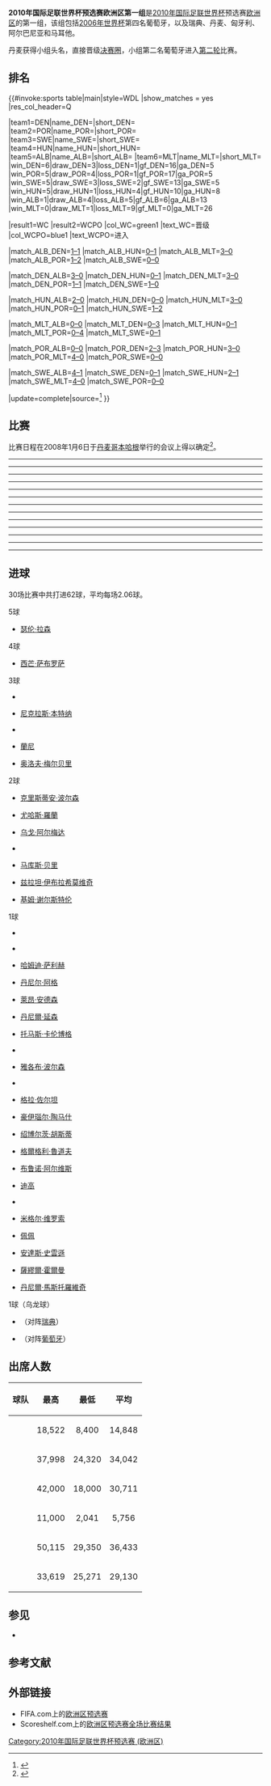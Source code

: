 {{noteta
|G1=足球
|G2=地名
}}

{{main|2010年國際足協世界盃外圍賽 (歐洲區)}}

'''2010年国际足联世界杯预选赛欧洲区第一组'''是[[2010年国际足联世界杯|2010年国际足联世界杯]]预选赛[[歐洲足球協會聯盟|欧洲区]]的第一组，该组包括[[2006年世界杯|2006年世界杯]]第四名葡萄牙，以及瑞典、丹麦、匈牙利、阿尔巴尼亚和马耳他。

丹麦获得小组头名，直接晋级[[2010年国际足联世界杯|决赛圈]]，小组第二名葡萄牙进入[[2010年国际足联世界杯预选赛－欧洲区第二轮|第二轮]]比赛。

==排名==
<onlyinclude>{{#invoke:sports table|main|style=WDL
|show_matches = yes
|res_col_header=Q

<!--PLEASE READ BEFORE YOU UPDATE THE TABLE AFTER A FINAL SCORE:
1. Most importantly, make sure the score is FINAL! Don't update based on games that are still ongoing.
2. Update the record of BOTH TEAMS, not just the winner or the team you support.
3. Update EVERY COLUMN, not just Pts, in particular GF, GA, and GD (errors will be hard to detect).
4. Make sure the teams are in the correct new positions (in particular, make sure teams with the same number of points are ranked correctly based on the tiebreakers of the tournament).
If in any doubt, check with standings from official websites (such as FIFA.com) or reliable sources.
-->

|team1=DEN|name_DEN={{fb|DEN}}|short_DEN={{fbicon|DEN}}
|team2=POR|name_POR={{fb|POR}}|short_POR={{fbicon|POR}}
|team3=SWE|name_SWE={{fb|SWE}}|short_SWE={{fbicon|SWE}}
|team4=HUN|name_HUN={{fb|HUN}}|short_HUN={{fbicon|HUN}}
|team5=ALB|name_ALB={{fb|ALB}}|short_ALB={{fbicon|ALB}}
|team6=MLT|name_MLT={{fb|MLT}}|short_MLT={{fbicon|MLT}}
|win_DEN=6|draw_DEN=3|loss_DEN=1|gf_DEN=16|ga_DEN=5
|win_POR=5|draw_POR=4|loss_POR=1|gf_POR=17|ga_POR=5
|win_SWE=5|draw_SWE=3|loss_SWE=2|gf_SWE=13|ga_SWE=5
|win_HUN=5|draw_HUN=1|loss_HUN=4|gf_HUN=10|ga_HUN=8
|win_ALB=1|draw_ALB=4|loss_ALB=5|gf_ALB=6|ga_ALB=13
|win_MLT=0|draw_MLT=1|loss_MLT=9|gf_MLT=0|ga_MLT=26

|result1=WC |result2=WCPO
|col_WC=green1  |text_WC=晋级{{nobreak|[[2010年国际足联世界杯|决赛圈]]}}
|col_WCPO=blue1 |text_WCPO=进入{{nobreak|[[2010年国际足联世界杯预选赛－欧洲区第二轮|第二轮]]}}

|match_ALB_DEN=[[#Albania_v_Denmark|1–1]]
|match_ALB_HUN=[[#Albania_v_Hungary|0–1]]
|match_ALB_MLT=[[#Albania_v_Malta|3–0]]
|match_ALB_POR=[[#Albania_v_Portugal|1–2]]
|match_ALB_SWE=[[#Albania_v_Sweden|0–0]]

|match_DEN_ALB=[[#Denmark_v_Albania|3–0]]
|match_DEN_HUN=[[#Denmark_v_Hungary|0–1]]
|match_DEN_MLT=[[#Denmark_v_Malta|3–0]]
|match_DEN_POR=[[#Denmark_v_Portugal|1–1]]
|match_DEN_SWE=[[#Denmark_v_Sweden|1–0]]

|match_HUN_ALB=[[#Hungary_v_Albania|2–0]]
|match_HUN_DEN=[[#Hungary_v_Denmark|0–0]]
|match_HUN_MLT=[[#Hungary_v_Malta|3–0]]
|match_HUN_POR=[[#Hungary_v_Portugal|0–1]]
|match_HUN_SWE=[[#Hungary_v_Sweden|1–2]]

|match_MLT_ALB=[[#Malta_v_Albania|0–0]]
|match_MLT_DEN=[[#Malta_v_Denmark|0–3]]
|match_MLT_HUN=[[#Malta_v_Hungary|0–1]]
|match_MLT_POR=[[#Malta_v_Portugal|0–4]]
|match_MLT_SWE=[[#Malta_v_Sweden|0–1]]

|match_POR_ALB=[[#Portugal_v_Albania|0–0]]
|match_POR_DEN=[[#Portugal_v_Denmark|2–3]]
|match_POR_HUN=[[#Portugal_v_Hungary|3–0]]
|match_POR_MLT=[[#Portugal_v_Malta|4–0]]
|match_POR_SWE=[[#Portugal_v_Sweden|0–0]]

|match_SWE_ALB=[[#Sweden_v_Albania|4–1]]
|match_SWE_DEN=[[#Sweden_v_Denmark|0–1]]
|match_SWE_HUN=[[#Sweden_v_Hungary|2–1]]
|match_SWE_MLT=[[#Sweden_v_Malta|4–0]]
|match_SWE_POR=[[#Sweden_v_Portugal|0–0]]

|update=complete|source=<ref>{{cite web|url=http://sports.sina.com.cn/g/2009-06-07/04474419939.shtml|title=世预赛积分榜：葡萄牙乌克兰进附加赛 两黑马出线|work=新浪体育|date=2009-10-15|accessdate=2020-08-11|archive-date=2015-05-31|archive-url=https://web.archive.org/web/20150531222834/http://sports.sina.com.cn/g/2009-06-07/04474419939.shtml|dead-url=no}}</ref>
}}</onlyinclude>

==比赛==
比赛日程在2008年1月6日于[[丹麦|丹麦]][[哥本哈根|哥本哈根]]举行的会议上得以确定<ref>{{cite web |first=Lars |last=Berendt |title=Program for VM-kvalifikationskampene på plads |url=http://www.dbu.dk/news/newsShow.aspx?id=243780 |language=da |work=dbu.dk |publisher=Danish Football Association |date=2008-01-06 |accessdate=2008-01-06 |archive-date=2012-02-12 |archive-url=https://web.archive.org/web/20120212215457/http://www.dbu.dk/news/newsShow.aspx?id=243780 |dead-url=no }}</ref>。

----
{{football box
|id = Albania v Sweden
|date = 2008-09-06
|time = 18:45 [[UTC+02:00|UTC+02:00]]
|team1 = {{fb-rt|ALB}}
|score = 0–0
|report = [https://www.fifa.com/worldcup/matches/round=250471/match=300040511/report.html 报告]
|team2 = {{fb|SWE}}
|goals1 =
|goals2 =
|stadium = [[地拉那|地拉那]]{{tsl|en|Qemal Stafa (stadium)|凯玛律斯塔法体育场|凯玛律斯塔法体育场}}
|attendance = 21,522
|referee = [[阿尔贝托·乌恩蒂亚诺|阿尔贝托·乌恩蒂亚诺]] ([[西班牙皇家足球協會|西班牙皇家足球協會]]) }}

{{football box
|id = Hungary v Denmark
|date = 2008-09-06
|time = 19:45 [[UTC+02:00|UTC+02:00]]
|team1 = {{fb-rt|HUN}}
|score = 0–0
|report = [https://www.fifa.com/worldcup/matches/round=250471/match=300040513/report.html 报告]
|team2 = {{fb|DEN}}
|goals1 =
|goals2 =
|stadium = [[布达佩斯|布达佩斯]][[普斯卡什球場|普斯卡什球場]]
|attendance = 18,984
|referee = {{tsl|en|Alain Hamer|阿兰·哈默|阿兰·哈默}} ([[盧森堡足球總會|盧森堡足球總會]]) }}

{{football box
|id = Malta v Portugal
|date = 2008-09-06
|time = 20:00 [[UTC+02:00|UTC+02:00]]
|team1 = {{fb-rt|MLT}}
|score = 0–4
|report = [https://www.fifa.com/worldcup/matches/round=250471/match=300040512/report.html 报告]
|team2 = {{fb|POR}}
|goals1 =
|goals2 = {{tsl|en|Brian Said|布赖恩·赛义德|布赖恩·赛义德}} {{goal|26|o.g.}}<br />[[乌戈·阿尔梅达|乌戈·阿尔梅达]] {{goal|61}}<br />[[西芒·萨布罗萨|西芒·萨布罗萨]] {{goal|72}}<br />[[蘭尼|蘭尼]] {{goal|78}}
|stadium = {{tsl|en|Ta' Qali|塔卡利|塔卡利}}{{tsl|en|Ta' Qali Stadium|塔卡利体育场|塔卡利体育场}}
|attendance = 11,000
|referee = {{tsl|en|Kevin Blom|凯文·布洛姆|凯文·布洛姆}} ([[皇家荷蘭足球協會|皇家荷蘭足球協會]]) }}
----
{{football box
|id = Sweden v Hungary
|date = 2008-09-10
|time = 20:15 [[UTC+02:00|UTC+02:00]]
|team1 = {{fb-rt|SWE}}
|score = 2–1
|report = [https://www.fifa.com/worldcup/matches/round=250471/match=300040509/report.html 报告]
|team2 = {{fb|HUN}}
|goals1 = [[基姆·谢尔斯特伦|基姆·谢尔斯特伦]] {{goal|55}}<br />[[薩繆爾·霍爾曼|薩繆爾·霍爾曼]] {{goal|64}}
|goals2 = [[格爾格利·魯道夫|格爾格利·魯道夫]] {{goal|90+3}}
|stadium = [[索尔纳市|索尔纳市]][[卢桑达体育场|卢桑达体育场]]
|attendance = 28,177
|referee = {{tsl|en|Florian Meyer (referee)|弗洛里安·迈耶|弗洛里安·迈耶}} ([[德國足球協會|德國足球協會]]) }}

{{football box
|id = Albania v Malta
|date = 2008-09-10
|time = 20:45 [[UTC+02:00|UTC+02:00]]
|team1 = {{fb-rt|ALB}}
|score = 3–0
|report = [https://www.fifa.com/worldcup/matches/round=250471/match=300040508/report.html 报告]
|team2 = {{fb|MLT}}
|goals1 = {{tsl|en|Erjon Bogdani|埃尔容·博格达尼|埃尔容·博格达尼}} {{goal|45+1}}<br />{{tsl|en|Klodian Duro|克洛迪安·杜罗|克洛迪安·杜罗}} {{goal|84}}<br />{{tsl|en|Armend Dallku|阿曼德·达尔库|阿曼德·达尔库}} {{goal|90}}
|goals2 =
|stadium = [[地拉那|地拉那]]{{tsl|en|Qemal Stafa (stadium)|凯玛律斯塔法体育场|凯玛律斯塔法体育场}}
|attendance = 13,400
|referee = {{tsl|en|Robert Schörgenhofer|罗伯特·舒根霍夫|罗伯特·舒根霍夫}} ([[奧地利足球協會|奧地利足球協會]]) }}

{{football box
|id = Portugal v Denmark
|date = 2008-09-10
|time = 20:45 [[UTC+01:00|UTC+01:00]]
|team1 = {{fb-rt|POR}}
|score = 2–3
|report = [https://www.fifa.com/worldcup/matches/round=250471/match=300040510/report.html 报告]
|team2 = {{fb|DEN}}
|goals1 = [[蘭尼|蘭尼]] {{goal|42}}<br />[[迪高|迪高]] {{goal|86|pen.}}
|goals2 = [[尼克拉斯·本特纳|尼克拉斯·本特纳]] {{goal|84}}<br />[[克里斯蒂安·波尔森|克里斯蒂安·波尔森]] {{goal|88}}<br />[[丹尼爾·延森|丹尼爾·延森]] {{goal|90+2}}
|stadium = [[里斯本|里斯本]][[阿爾瓦拉德球場|阿爾瓦拉德球場]]
|attendance = 33,000
|referee = [[侯活·韋比|侯活·韋比]] ([[英格蘭足球總會|英格蘭足球總會]]) }}
----
{{football box
|id = Hungary v Albania
|date = 2008-10-11
|time = 19:45 [[UTC+02:00|UTC+02:00]]
|team1 = {{fb-rt|HUN}}
|score = 2–0
|report = [https://www.fifa.com/worldcup/matches/round=250471/match=300040505/report.html 报告]
|team2 = {{fb|ALB}}
|goals1 = {{tsl|en|Sándor Torghelle|桑多·托格勒|桑多·托格勒}} {{goal|49}}<br />[[尤哈斯·羅蘭|尤哈斯·羅蘭]] {{goal|82}}
|goals2 =
|stadium = [[布达佩斯|布达佩斯]][[普斯卡什球場|普斯卡什球場]]
|attendance = 18,000
|referee = {{tsl|en|Claudio Circhetta|克劳迪奥·切赫塔|克劳迪奥·切赫塔}} ([[瑞士足球協會|瑞士足球協會]]) }}

{{football box
|id = Denmark v Malta
|date = 2008-10-11
|time = 20:00 [[UTC+02:00|UTC+02:00]]
|team1 = {{fb-rt|DEN}}
|score = 3–0
|report = [https://www.fifa.com/worldcup/matches/round=250471/match=300040507/report.html 报告]
|team2 = {{fb|MLT}}
|goals1 = [[瑟伦·拉森|瑟伦·拉森]] {{goal|10||46}}<br />[[丹尼尔·阿格|丹尼尔·阿格]] {{goal|29|pen.}}
|goals2 =
|stadium = [[哥本哈根|哥本哈根]][[公园球场_(哥本哈根)|公园球场]]
|attendance = 33,124
|referee = [[莱万·帕尼阿什维利|莱万·帕尼阿什维利]] ([[格魯吉亞足球總會|格魯吉亞足球總會]]) }}

{{football box
|id = Sweden v Portugal
|date = 2008-10-11
|time = 20:00 [[UTC+02:00|UTC+02:00]]
|team1 = {{fb-rt|SWE}}
|score = 0–0
|report = [https://www.fifa.com/worldcup/matches/round=250471/match=300040506/report.html 报告]
|team2 = {{fb|POR}}
|goals1 =
|goals2 =
|stadium = [[索尔纳市|索尔纳市]][[卢桑达体育场|卢桑达体育场]]
|attendance = 33,241
|referee = [[羅拔圖·洛錫迪|羅拔圖·洛錫迪]] ([[意大利足球總會|意大利足球總會]]) }}
----
{{football box
|id = Malta v Hungary
|date = 2008-10-15
|time = 19:30 [[UTC+02:00|UTC+02:00]]
|team1 = {{fb-rt|MLT}}
|score = 0–1
|report = [https://www.fifa.com/worldcup/matches/round=250471/match=300040504/report.html 报告]
|team2 = {{fb|HUN}}
|goals1 =
|goals2 = {{tsl|en|Sándor Torghelle|桑多·托格勒|桑多·托格勒}} {{goal|23}}
|stadium = {{tsl|en|Ta' Qali|塔卡利|塔卡利}}{{tsl|en|Ta' Qali Stadium|塔卡利体育场|塔卡利体育场}}
|attendance = 4,797
|referee = [[约翰尼斯·瓦尔吉尔森|约翰尼斯·瓦尔吉尔森]] ([[冰島足球協會|冰島足球協會]]) }}

{{football box
|id = Portugal v Albania
|date = 2008-10-15
|time = 20:45 [[UTC+01:00|UTC+01:00]]
|team1 = {{fb-rt|POR}}
|score = 0–0
|report = [https://www.fifa.com/worldcup/matches/round=250471/match=300040503/report.html 报告]
|team2 = {{fb|ALB}}
|goals1 =
|goals2 =
|stadium = [[布拉加|布拉加]][[布拉加市政球场|布拉加市政球场]]
|attendance = 29,500
|referee = {{tsl|en|Knut Kircher|纳特·基彻|纳特·基彻}} ([[德國足球協會|德國足球協會]]) }}
----
{{football box
|id = Malta v Albania
|date = 2009-02-11
|time = 19:30 [[UTC+01:00|UTC+01:00]]
|team1 = {{fb-rt|MLT}}
|score = 0–0
|report = [https://www.fifa.com/worldcup/matches/round=250471/match=300041161/report.html 报告]
|team2 = {{fb|ALB}}
|goals1 =
|goals2 =
|stadium = {{tsl|en|Ta' Qali|塔卡利|塔卡利}}{{tsl|en|Ta' Qali Stadium|塔卡利体育场|塔卡利体育场}}
|attendance = 2,041
|referee = {{tsl|en|Alexandru Deaconu|亚历山德鲁·迪科努|亚历山德鲁·迪科努}} ([[羅馬尼亞足球總會|羅馬尼亞足球總會]]) }}
----
{{football box
|id = Malta v Denmark
|date = 2009-03-28
|time = 20:00 [[UTC+01:00|UTC+01:00]]
|team1 = {{fb-rt|MLT}}
|score = 0–3
|report = [https://www.fifa.com/worldcup/matches/round=250471/match=300041147/report.html 报告]
|team2 = {{fb|DEN}}
|goals1 =
|goals2 = [[瑟伦·拉森|瑟伦·拉森]] {{goal|12||23}}<br />{{tsl|en|Morten Nordstrand|莫滕·诺德斯特兰德|莫滕·诺德斯特兰德}} {{goal|89}}
|stadium = {{tsl|en|Ta' Qali|塔卡利|塔卡利}}{{tsl|en|Ta' Qali Stadium|塔卡利体育场|塔卡利体育场}}
|attendance = 6,235
|referee = [[托马斯·米库斯基|托马斯·米库斯基]] ([[波蘭足球協會|波蘭足球協會]]) }}

{{football box
|id = Albania v Hungary
|date = 2009-03-28
|time = 20:30 [[UTC+01:00|UTC+01:00]]
|team1 = {{fb-rt|ALB}}
|score = 0–1
|report = [https://www.fifa.com/worldcup/matches/round=250471/match=300041145/report.html 报告]
|team2 = {{fb|HUN}}
|goals1 =
|goals2 ={{tsl|en|Sándor Torghelle|桑多·托格勒|桑多·托格勒}} {{goal|38}}
|stadium = [[地拉那|地拉那]]{{tsl|en|Qemal Stafa (stadium)|凯玛律斯塔法体育场|凯玛律斯塔法体育场}}
|attendance = 12,000
|referee = [[比約恩·庫伊佩爾斯|比約恩·庫伊佩爾斯]] ([[皇家荷蘭足球協會|皇家荷蘭足球協會]]) }}

{{football box
|id = Portugal v Sweden
|date = 2009-03-28
|time = 20:45 [[UTC±00:00|UTC±00:00]]
|team1 = {{fb-rt|POR}}
|score = 0–0
|report = [https://www.fifa.com/worldcup/matches/round=250471/match=300041146/report.html 报告]
|team2 = {{fb|SWE}}
|goals1 =
|goals2 =
|stadium = [[波爾圖|波爾圖]][[火龍球場|火龍球場]]
|attendance = 40,200
|referee = [[弗兰克·德布莱克雷|弗兰克·德布莱克雷]] ([[皇家比利時足球協會|皇家比利時足球協會]])}}
----
{{football box
|id = Hungary v Malta
|date = 2009-04-01
|time = 19:00 [[UTC+02:00|UTC+02:00]]
|team1 = {{fb-rt|HUN}}
|score = 3–0
|report = [https://www.fifa.com/worldcup/matches/round=250471/match=300041163/report.html 报告]
|team2 = {{fb|MLT}}
|goals1 =[[豪伊瑙尔·陶马什|豪伊瑙尔·陶马什]] {{goal|7}}<br />[[格拉·佐尔坦|格拉·佐尔坦]] {{goal|81}}<br />[[尤哈斯·羅蘭|尤哈斯·羅蘭]] {{goal|90+3}}
|goals2 =
|stadium = [[布达佩斯|布达佩斯]][[普斯卡什球場|普斯卡什球場]]
|attendance = 34,400
|referee = {{tsl|en|Stanislav Sukhina|斯坦尼斯拉夫·苏希纳|斯坦尼斯拉夫·苏希纳}} ([[俄羅斯足球總會|俄羅斯足球總會]])}}

{{football box
|id = Denmark v Albania
|date = 2009-04-01
|time = 20:15 [[UTC+02:00|UTC+02:00]]
|team1 = {{fb-rt|DEN}}
|score = 3–0
|report = [https://www.fifa.com/worldcup/matches/round=250471/match=300041162/report.html 报告]
|team2 = {{fb|ALB}}
|goals1 = [[萊昂·安德森|萊昂·安德森]] {{goal|31}}<br />[[瑟伦·拉森|瑟伦·拉森]] {{goal|37}}<br />[[克里斯蒂安·波尔森|克里斯蒂安·波尔森]] {{goal|80}}
|goals2 =
|stadium = [[哥本哈根|哥本哈根]][[公园球场_(哥本哈根)|公园球场]]
|attendance = 24,320
|referee = [[達米爾·斯科米納|達米爾·斯科米納]] ([[斯洛文尼亞足球協會|斯洛文尼亞足球協會]])}}
----
{{football box
|id = Sweden v Denmark
|date = 2009-06-06
|time = 20:00 [[UTC+02:00|UTC+02:00]]
|team1 = {{fb-rt|SWE}}
|score = 0–1
|report = [https://www.fifa.com/worldcup/matches/round=250471/match=300041160/report.html 报告]
|team2 = {{fb|DEN}}
|goals1 =
|goals2 = [[托马斯·卡伦博格|托马斯·卡伦博格]] {{goal|22}}
|stadium = [[索尔纳市|索尔纳市]][[卢桑达体育场|卢桑达体育场]]
|attendance = 33,619
|referee = {{tsl|en|Mike Riley (referee)|迈克·赖利|迈克·赖利}} ([[英格蘭足球總會|英格蘭足球總會]]) }}

{{football box
|id = Albania v Portugal
|date = 2009-06-06
|time = 20:45 [[UTC+02:00|UTC+02:00]]
|team1 = {{fb-rt|ALB}}
|score = 1–2
|report = [https://www.fifa.com/worldcup/matches/round=250471/match=300041159/report.html 报告]
|team2 = {{fb|POR}}
|goals1 = {{tsl|en|Erjon Bogdani|埃尔容·博格达尼|埃尔容·博格达尼}} {{goal|29}}
|goals2 = [[乌戈·阿尔梅达|乌戈·阿尔梅达]] {{goal|27}}<br />[[布鲁诺·阿尔维斯|布鲁诺·阿尔维斯]] {{goal|90+2}}
|stadium = [[地拉那|地拉那]]{{tsl|en|Qemal Stafa (stadium)|凯玛律斯塔法体育场|凯玛律斯塔法体育场}}
|attendance = 18,320
|referee = {{tsl|en|Florian Meyer (referee)|弗洛里安·迈耶|弗洛里安·迈耶}} ([[德國足球協會|德國足球協會]]) }}
----
{{football box
|id = Sweden v Malta
|date = 2009-06-10
|time = 19:00 [[UTC+02:00|UTC+02:00]]
|team1 = {{fb-rt|SWE}}
|score = 4–0
|report = [https://www.fifa.com/worldcup/matches/round=250471/match=300041158/report.html 报告]
|team2 = {{fb|MLT}}
|goals1 = [[基姆·谢尔斯特伦|基姆·谢尔斯特伦]] {{goal|22}}<br />[[丹尼爾·馬斯托羅維奇|丹尼爾·馬斯托羅維奇]] {{goal|52}}<br />[[兹拉坦·伊布拉希莫维奇|兹拉坦·伊布拉希莫维奇]] {{goal|56}}<br />[[马库斯·贝里|马库斯·贝里]] {{goal|58}}
|goals2 =
|stadium = [[哥德堡|哥德堡]]{{tsl|en|Ullevi|乌列维球场|乌列维}}
|attendance = 25,271
|referee = {{tsl|en|Calum Murray|卡鲁姆·默里|卡鲁姆·默里}} ([[蘇格蘭足球協會|蘇格蘭足球協會]]) }}
----
{{football box
|id = Denmark v Portugal
|date = 2009-09-05
|time = 20:00 [[UTC+02:00|UTC+02:00]]
|team1 = {{fb-rt|DEN}}
|score = 1–1
|report = [https://www.fifa.com/worldcup/matches/round=250471/match=300041156/report.html 报告]
|team2 = {{fb|POR}}
|goals1 = [[尼克拉斯·本特纳|尼克拉斯·本特纳]] {{goal|43}}
|goals2 = {{tsl|en|Liédson|利森|利森}} {{goal|86}}
|stadium = [[哥本哈根|哥本哈根]][[公园球场_(哥本哈根)|公园球场]]
|attendance = 37,998
|referee = [[马西莫·布萨卡|马西莫·布萨卡]] ([[瑞士足球協會|瑞士足球協會]]) }}

{{football box
|id = Hungary v Sweden
|date = 2009-09-05
|time = 20:00 [[UTC+02:00|UTC+02:00]]
|team1 = {{fb-rt|HUN}}
|score = 1–2
|report = [https://www.fifa.com/worldcup/matches/round=250471/match=300041157/report.html 报告]
|team2 = {{fb|SWE}}
|goals1 =[[绍博尔茨·胡斯蒂|绍博尔茨·胡斯蒂]] {{goal|79|pen.}}
|goals2 =[[奥洛夫·梅尔贝里|奥洛夫·梅尔贝里]] {{goal|9}}<br />[[兹拉坦·伊布拉希莫维奇|兹拉坦·伊布拉希莫维奇]] {{goal|90+3}}
|stadium = [[布达佩斯|布达佩斯]][[普斯卡什球場|普斯卡什球場]]
|attendance = 40,169
|referee = [[尼古拉·列佐里|尼古拉·列佐里]] ([[意大利足球總會|意大利足球總會]]) }}
----
{{football box
|id = Malta v Sweden
|date = 2009-09-09
|time = 18:30 [[UTC+02:00|UTC+02:00]]
|team1 = {{fb-rt|MLT}}
|score = 0–1
|report = [https://www.fifa.com/worldcup/matches/round=250471/match=300041154/report.html 报告]
|team2 = {{fb|SWE}}
|goals1 =
|goals2 ={{tsl|en|Ian Azzopardi|伊恩·阿祖帕迪|伊恩·阿祖帕迪}} {{goal|82|o.g.}}
|stadium = {{tsl|en|Ta' Qali|塔卡利|塔卡利}}{{tsl|en|Ta' Qali Stadium|塔卡利体育场|塔卡利体育场}}
|attendance = 4,705
|referee = [[阿德里安·麦考特|阿德里安·麦考特]] ([[北愛爾蘭足球協會|北愛爾蘭足球協會]])}}

{{football box
|id = Albania v Denmark
|date = 2009-09-09
|time = 20:30 [[UTC+02:00|UTC+02:00]]
|team1 = {{fb-rt|ALB}}
|score = 1–1
|report = [https://www.fifa.com/worldcup/matches/round=250471/match=300041155/report.html 报告]
|team2 = {{fb|DEN}}
|goals1 ={{tsl|en|Erjon Bogdani|埃尔容·博格达尼|埃尔容·博格达尼}} {{goal|51}}
|goals2 =[[尼克拉斯·本特纳|尼克拉斯·本特纳]] {{goal|40}}
|stadium = [[地拉那|地拉那]]{{tsl|en|Qemal Stafa (stadium)|凯玛律斯塔法体育场|凯玛律斯塔法体育场}}
|attendance = 18,000
|referee = [[居內特·恰克尔|居內特·恰克尔]] ([[土耳其足球總會|土耳其足球總會]]) }}

{{football box
|id = Hungary v Portugal
|date = 2009-09-09
|time = 20:45 [[UTC+02:00|UTC+02:00]]
|team1 = {{fb-rt|HUN}}
|score = 0–1
|report = [https://www.fifa.com/worldcup/matches/round=250471/match=300041153/report.html 报告]
|team2 = {{fb|POR}}
|goals1 =
|goals2 =[[佩佩|佩佩]] {{goal|10}}
|stadium = [[布达佩斯|布达佩斯]][[普斯卡什球場|普斯卡什球場]]
|attendance = 42,000
|referee = [[斯蒂芬·兰诺伊|斯蒂芬·兰诺伊]] ([[法國足球總會|法國足球總會]]) }}
----
{{football box
|id = Denmark v Sweden
|date = 2009-10-10
|time = 20:00 [[UTC+02:00|UTC+02:00]]
|team1 = {{fb-rt|DEN}}
|score = 1–0
|report = [https://www.fifa.com/worldcup/matches/round=250471/match=300041151/report.html 报告]
|team2 = {{fb|SWE}}
|goals1 =[[雅各布·波尔森|雅各布·波尔森]] {{goal|78}}
|goals2 =
|stadium = [[哥本哈根|哥本哈根]][[公园球场_(哥本哈根)|公园球场]]
|attendance = 37,800
|referee = [[文奴·米捷圖·干沙利斯|文奴·米捷圖·干沙利斯]] ([[西班牙皇家足球協會|西班牙皇家足球協會]]) }}

{{football box
|id = Portugal v Hungary
|date = 2009-10-10
|time = 20:45 [[UTC+01:00|UTC+01:00]]
|team1 = {{fb-rt|POR}}
|score = 3–0
|report =[https://www.fifa.com/worldcup/matches/round=250471/match=300041152/report.html 报告]
|team2 = {{fb|HUN}}
|goals1 =[[西芒·萨布罗萨|西芒·萨布罗萨]] {{goal|18||79}}<br />{{tsl|en|Liédson|利森|利森}} {{goal|74}}
|goals2 =
|stadium = [[里斯本|里斯本]][[盧斯球場|盧斯球場]]
|attendance =50,115
|referee = {{tsl|en|Alain Hamer|阿兰·哈默|阿兰·哈默}} ([[盧森堡足球總會|盧森堡足球總會]]) }}
----
{{football box
|id = Denmark v Hungary
|date = 2009-10-14
|time = 20:45 [[UTC+02:00|UTC+02:00]]
|team1 = {{fb-rt|DEN}}
|score = 0–1
|report = [https://www.fifa.com/worldcup/matches/round=250471/match=300041148/report.html 报告]
|team2 = {{fb|HUN}}
|goals1 =
|goals2 ={{tsl|en|Ákos Buzsáky|阿科斯·布兹萨基|阿科斯·布兹萨基}} {{goal|35}}
|stadium = [[哥本哈根|哥本哈根]][[公园球场_(哥本哈根)|公园球场]]
|attendance =36,966
|referee = {{tsl|en|Florian Meyer (referee)|弗洛里安·迈耶|弗洛里安·迈耶}} ([[德國足球協會|德國足球協會]]) }}

{{football box
|id = Portugal v Malta
|date = 2009-10-14
|time = 19:45 [[UTC+01:00|UTC+01:00]]
|team1 = {{fb-rt|POR}}
|score = 4–0
|report = [https://www.fifa.com/worldcup/matches/round=250471/match=300041150/report.html 报告]
|team2 = {{fb|MLT}}
|goals1 = [[蘭尼|蘭尼]] {{goal|14}}<br />[[西芒·萨布罗萨|西芒·萨布罗萨]] {{goal|45}}<br />[[米格尔·维罗索|米格尔·维罗索]] {{goal|52}}<br />{{tsl|en|Edinho (Portuguese footballer)|爱迪尼奥|爱迪尼奥}} {{goal|90}}
|goals2 =
|stadium = [[基馬拉斯|基馬拉斯]][[阿方索·亨里克斯球場|阿方索·亨里克斯球場]]
|attendance =29,350
|referee = {{tsl|en|Alan Kelly (referee)|艾伦·凯利|艾伦·凯利}} ([[愛爾蘭足球協會|愛爾蘭足球協會]]) }}

{{football box
|id = Sweden v Albania
|date = 2009-10-14
|time = 20:45 [[UTC+02:00|UTC+02:00]]
|team1 = {{fb-rt|SWE}}
|score = 4–1
|report = [https://www.fifa.com/worldcup/matches/round=250471/match=300041149/index.html 报告]
|team2 = {{fb|ALB}}
|goals1 =[[奥洛夫·梅尔贝里|奥洛夫·梅尔贝里]] {{goal|6||42}}<br />[[马库斯·贝里|马库斯·贝里]] {{goal|40}}<br />[[安達斯·史雲遜|安達斯·史雲遜]] {{goal|86}} 
|goals2 = [[哈姆迪·萨利赫|哈姆迪·萨利赫]] {{goal|56}}
|stadium = [[索尔纳市|索尔纳市]][[卢桑达体育场|卢桑达体育场]]
|attendance = 25,342
|referee = {{tsl|en|Nikolai Ivanov (referee)|尼古拉·伊万诺夫|尼古拉·伊万诺夫}} ([[俄羅斯足球總會|俄羅斯足球總會]]) }}

==进球==
30场比赛中共打进62球，平均每场2.06球。

;5球
{{col-begin-small}}
{{col-3}}
*{{flagicon|DEN}} [[瑟伦·拉森|瑟伦·拉森]]
{{col-end}}

;4球
{{col-begin-small}}
{{col-3}}
*{{flagicon|POR}} [[西芒·萨布罗萨|西芒·萨布罗萨]]
{{col-end}}

;3球
{{col-begin-small}}
{{col-3}}
*{{flagicon|ALB}} {{tsl|en|Erjon Bogdani|埃尔容·博格达尼|埃尔容·博格达尼}}
*{{flagicon|DEN}} [[尼克拉斯·本特纳|尼克拉斯·本特纳]]
{{col-3}}
*{{flagicon|HUN}} {{tsl|en|Sándor Torghelle|桑多·托格勒|桑多·托格勒}}
*{{flagicon|POR}} [[蘭尼|蘭尼]]
{{col-3}}
*{{flagicon|SWE}} [[奥洛夫·梅尔贝里|奥洛夫·梅尔贝里]]
{{col-end}}

;2球
{{col-begin-small}}
{{col-3}}
*{{flagicon|DEN}} [[克里斯蒂安·波尔森|克里斯蒂安·波尔森]]
*{{flagicon|HUN}} [[尤哈斯·羅蘭|尤哈斯·羅蘭]]
*{{flagicon|POR}} [[乌戈·阿尔梅达|乌戈·阿尔梅达]]
{{col-3}}
*{{flagicon|POR}} {{tsl|en|Liédson|利森|利森}}
*{{flagicon|SWE}} [[马库斯·贝里|马库斯·贝里]]
*{{flagicon|SWE}} [[兹拉坦·伊布拉希莫维奇|兹拉坦·伊布拉希莫维奇]]
{{col-3}}
*{{flagicon|SWE}} [[基姆·谢尔斯特伦|基姆·谢尔斯特伦]]
{{col-end}}

;1球
{{col-begin-small}}
{{col-3}}
*{{flagicon|ALB}} {{tsl|en|Armend Dallku|阿曼德·达尔库|阿曼德·达尔库}}
*{{flagicon|ALB}} {{tsl|en|Klodian Duro|克洛迪安·杜罗|克洛迪安·杜罗}}
*{{flagicon|ALB}} [[哈姆迪·萨利赫|哈姆迪·萨利赫]]
*{{flagicon|DEN}} [[丹尼尔·阿格|丹尼尔·阿格]]
*{{flagicon|DEN}} [[萊昂·安德森|萊昂·安德森]]
*{{flagicon|DEN}} [[丹尼爾·延森|丹尼爾·延森]]
*{{flagicon|DEN}} [[托马斯·卡伦博格|托马斯·卡伦博格]]
*{{flagicon|DEN}} {{tsl|en|Morten Nordstrand|莫滕·诺德斯特兰德|莫滕·诺德斯特兰德}}
{{col-3}}
*{{flagicon|DEN}} [[雅各布·波尔森|雅各布·波尔森]]
*{{flagicon|HUN}} {{tsl|en|Ákos Buzsáky|阿科斯·布兹萨基|阿科斯·布兹萨基}}
*{{flagicon|HUN}} [[格拉·佐尔坦|格拉·佐尔坦]]
*{{flagicon|HUN}} [[豪伊瑙尔·陶马什|豪伊瑙尔·陶马什]]
*{{flagicon|HUN}} [[绍博尔茨·胡斯蒂|绍博尔茨·胡斯蒂]]
*{{flagicon|HUN}} [[格爾格利·魯道夫|格爾格利·魯道夫]]
*{{flagicon|POR}} [[布鲁诺·阿尔维斯|布鲁诺·阿尔维斯]]
*{{flagicon|POR}} [[迪高|迪高]]
{{col-3}}
*{{flagicon|POR}} {{tsl|en|Edinho (Portuguese footballer)|爱迪尼奥|爱迪尼奥}}
*{{flagicon|POR}} [[米格尔·维罗索|米格尔·维罗索]]
*{{flagicon|POR}} [[佩佩|佩佩]]
*{{flagicon|SWE}} [[安達斯·史雲遜|安達斯·史雲遜]]
*{{flagicon|SWE}} [[薩繆爾·霍爾曼|薩繆爾·霍爾曼]]
*{{flagicon|SWE}} [[丹尼爾·馬斯托羅維奇|丹尼爾·馬斯托羅維奇]]
{{col-end}}

;1球（乌龙球）
{{col-begin-small}}
{{col-3}}
*{{flagicon|MLT}} {{tsl|en|Ian Azzopardi|伊恩·阿祖帕迪|伊恩·阿祖帕迪}}（对阵[[瑞典國家足球隊|瑞典]]）
*{{flagicon|MLT}} {{tsl|en|Brian Said|布赖恩·赛义德|布赖恩·赛义德}}（对阵[[葡萄牙國家足球隊|葡萄牙]]）
{{col-end}}

==出席人数==
{| class="wikitable sortable"
|-
! 球队
! 最高
! 最低
! 平均
|- 
| {{fb|ALB}} || align="center" | 18,522 || align="center" | 8,400 || align="center" | 14,848
|- 
| {{fb|DEN}} || align="center" | 37,998 || align="center" | 24,320 || align="center" | 34,042
|- 
| {{fb|HUN}} || align="center" | 42,000 || align="center" | 18,000 || align="center" | 30,711
|-
| {{fb|MLT}} || align="center" | 11,000 || align="center" | 2,041 || align="center" | 5,756
|- 
| {{fb|POR}} || align="center" | 50,115 || align="center" | 29,350 || align="center" | 36,433
|- 
| {{fb|SWE}} || align="center" | 33,619 || align="center" | 25,271 || align="center" | 29,130
|}

==参见==
*{{tsl|en|Denmark–Sweden football rivalry|丹麦－瑞典足球德比|丹麦－瑞典足球德比}}

==参考文献==
{{reflist}}

==外部链接==
* FIFA.com上的[https://www.fifa.com/worldcup/preliminaries/europe/index.html 欧洲区预选赛]{{Wayback|url=https://www.fifa.com/worldcup/preliminaries/europe/index.html |date=20190619012341 }}
* Scoreshelf.com上的[http://m.scoreshelf.com/dvcb/en/World_Cup/2010 欧洲区预选赛全场比赛结果]{{Wayback|url=http://m.scoreshelf.com/dvcb/en/World_Cup/2010 |date=20150905142021 }}

{{2010年世界杯外围赛}}

[[Category:2010年国际足联世界杯预选赛_(欧洲区)|Category:2010年国际足联世界杯预选赛 (欧洲区)]]